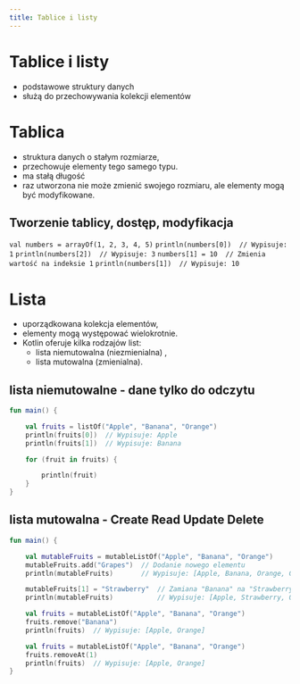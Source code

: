 ```yaml
---
title: Tablice i listy
---
```



# Tablice i listy

- podstawowe struktury danych
- służą do przechowywania kolekcji elementów

# Tablica
- struktura danych o stałym rozmiarze,
- przechowuje elementy tego samego typu.
- ma stałą długość
- raz utworzona nie może zmienić swojego rozmiaru, ale elementy mogą być modyfikowane.

## Tworzenie tablicy, dostęp, modyfikacja
`val numbers = arrayOf(1, 2, 3, 4, 5)`
`println(numbers[0])  // Wypisuje: 1`
`println(numbers[2])  // Wypisuje: 3`
`numbers[1] = 10  // Zmienia wartość na indeksie 1`
`println(numbers[1])  // Wypisuje: 10`


# Lista
- uporządkowana kolekcja elementów,
- elementy mogą występować wielokrotnie.
- Kotlin oferuje kilka rodzajów list:
    - lista niemutowalna (niezmienialna) ,
    - lista mutowalna (zmienialna).

## lista niemutowalne - dane tylko do odczytu
```kotlin
fun main() {

    val fruits = listOf("Apple", "Banana", "Orange")
    println(fruits[0])  // Wypisuje: Apple
    println(fruits[1])  // Wypisuje: Banana

    for (fruit in fruits) {

        println(fruit)
    }
}
```

## lista mutowalna - Create Read Update Delete
```kotlin
fun main() {

    val mutableFruits = mutableListOf("Apple", "Banana", "Orange")
    mutableFruits.add("Grapes")  // Dodanie nowego elementu
    println(mutableFruits)       // Wypisuje: [Apple, Banana, Orange, Grapes]

    mutableFruits[1] = "Strawberry"  // Zamiana "Banana" na "Strawberry"
    println(mutableFruits)           // Wypisuje: [Apple, Strawberry, Orange, Grapes]

    val fruits = mutableListOf("Apple", "Banana", "Orange")
    fruits.remove("Banana")
    println(fruits)  // Wypisuje: [Apple, Orange]

    val fruits = mutableListOf("Apple", "Banana", "Orange")
    fruits.removeAt(1)
    println(fruits)  // Wypisuje: [Apple, Orange]
}
```
